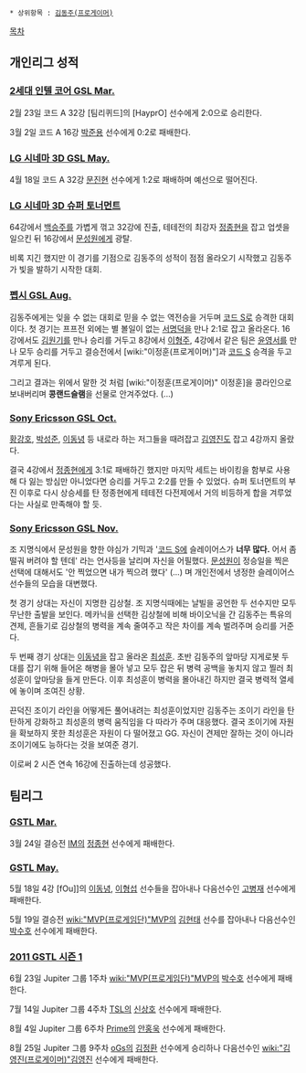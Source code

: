  * 상위항목 : [[김동주(프로게이머)]]

[[목차]]

== 개인리그 성적 ==
=== [[2세대 인텔 코어 GSL Mar.]] ===
2월 23일 코드 A 32강 [팀리퀴드]의 [HayprO] 선수에게 2:0으로 승리한다.

3월 2일 코드 A 16강 [[박준용]] 선수에게 0:2로 패배한다.
=== [[LG 시네마 3D GSL May.]] ===
4월 18일 코드 A 32강 [[문진현]] 선수에게 1:2로 패배하며 예선으로 떨어진다.
=== [[LG 시네마 3D 슈퍼 토너먼트]] ===
64강에서 [[백승주]]를 가볍게 꺾고 32강에 진출, 테테전의 최강자 [[정종현]]을 잡고 업셋을 일으킨 뒤 16강에서 [[문성원]]에게 광탈.

비록 지긴 했지만 이 경기를 기점으로 김동주의 성적이 점점 올라오기 시작했고 김동주가 빛을 발하기 시작한 대회. 
=== [[펩시 GSL Aug.]] ===
김동주에게는 잊을 수 없는 대회로 믿을 수 없는 역전승을 거두며 [[코드 S]]로 승격한 대회이다. 첫 경기는 프프전 외에는 별 볼일이 없는 [[서명덕]]을 만나 2:1로 잡고 올라온다. 16강에서도 [[김원기]]를 만나 승리를 거두고 8강에서 [[이형주]], 4강에서 같은 팀은 [[윤영서]]를 만나 모두 승리를 거두고 결승전에서 [wiki:"이정훈(프로게이머)"]과 [[코드 S]] 승격을 두고 겨루게 된다.

그리고 결과는 위에서 말한 것 처럼 [wiki:"이정훈(프로게이머)" 이정훈]을 콩라인으로 보내버리며 '''콩랜드슬램'''을 선물로 안겨주었다.  (...) 
=== [[Sony Ericsson GSL Oct.]] ===
[[황강호]], [[박성준]], [[이동녕]] 등 내로라 하는 저그들을 때려잡고 [[김영진]]도 잡고 4강까지 올랐다.
 
결국 4강에서 [[정종현]]에게 3:1로 패배하긴 했지만 마지막 세트는 바이킹을 함부로 사용해 다 잃는 방심만 아니었다면 승리를 거두고 2:2를 만들 수 있었다. 슈퍼 토너먼트의 부진 이후로 다시 상승세를 탄 정종현에게 테테전 다전제에서 거의 비등하게 합을 겨루었다는 사실로 만족해야 할 듯. 
=== [[Sony Ericsson GSL Nov.]] === 
조 지명식에서 문성원을 향한 야심가 기믹과 '[[코드 S]]에 슬레이어스가 '''너무 많다.''' 어서 좀 떨궈 버려야 할 텐데' 라는 언사등을 날리며 자신을 어필했다. [[문성원]]이 정승일을 찍은 선택에 대해서도 '안 찍었으면 내가 찍으려 했다' (...) 며 개인전에서 냉정한 슬레이어스 선수들의 모습을 대변했다.

첫 경기 상대는 자신이 지명한 김상철. 조 지명식때에는 날빌을 공언한 두 선수지만 모두 무난한 출발을 보인다. 메카닉을 선택한 김상철에 비해 바이오닉을 간 김동주는 특유의 견제, 흔들기로 김상철의 병력을 계속 줄여주고 작은 차이를 계속 벌려주며 승리를 거준다.

두 번째 경기 상대는 [[이동녕]]을 잡고 올라온 [[최성훈]]. 초반 김동주의 앞마당 지게로봇 두 대를 잡기 위해 들어온 해병을 몰아 넣고 모두 잡은 뒤 병력 공백을 놓치지 않고 찔러 최성훈이 앞마당을 들게 만든다. 이후 최성훈이 병력을 몰아내긴 하지만 결국 병력적 열세에 놓이며 조여진 상황.

끈덕진 조이기 라인을 어떻게든 풀어내려는 최성훈이었지만 김동주는 조이기 라인을 탄탄하게 강화하고 최성훈의 병력 움직임을 다 따라가 주며 대응했다. 결국 조이기에 자원을 확보하지 못한 최성훈은 자원이 다 떨어졌고 GG. 자신이 견제만 잘하는 것이 아니라 조이기에도 능하다는 것을 보여준 경기.

이로써 2 시즌 연속 16강에 진출하는데 성공했다. 
== 팀리그 ==
=== [[GSTL Mar.]] ===
3월 24일 결승전 [[IM]]의 [[정종현]] 선수에게 패배한다.
=== [[GSTL May.]] ===
5월 18일 4강 [fOu]]의 [[이동녕]], [[이형섭]] 선수들을 잡아내나 다음선수인 [[고병재]] 선수에게 패배한다.

5월 19일 결승전 [[wiki:"MVP(프로게임단)"MVP]]의 [[김현태]] 선수를 잡아내나 다음선수인 [[박수호]] 선수에게 패배한다.
=== [[2011 GSTL 시즌 1]] ===
6월 23일 Jupiter 그룹 1주차 [[wiki:"MVP(프로게임단)"MVP]]의 [[박수호]] 선수에게 패배한다.

7월 14일 Jupiter 그룹 4주차 [[TSL]]의 [[신상호]] 선수에게 패배한다.

8월 4일 Jupiter 그룹 6주차 [[Prime]]의 [[안홍욱]] 선수에게 패배한다.

8월 25일 Jupiter 그룹 9주차 [[oGs]]의 [[김정환]] 선수에게 승리하나 다음선수인 [[wiki:"김영진(프로게이머)"김영진]] 선수에게 패배한다.
